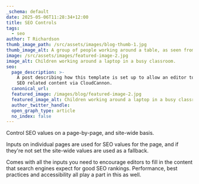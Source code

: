 ```yaml
---
_schema: default
date: 2025-05-06T11:28:34+12:00
title: SEO Controls
tags:
  - seo
author: T Richardson
thumb_image_path: /src/assets/images/blog-thumb-1.jpg
thumb_image_alt: A group of people working around a table, as seen from above
image: /src/assets/images/featured-image-2.jpg
image_alt: Children working around a laptop in a busy classroom.
seo:
  page_description: >-
    A post describing how this template is set up to allow an editor to control
    SEO related content via CloudCannon.
  canonical_url:
  featured_image: /images/blog/featured-image-2.jpg
  featured_image_alt: Children working around a laptop in a busy classroom.
  author_twitter_handle:
  open_graph_type: article
  no_index: false
---
```

Control SEO values on a page-by-page, and site-wide basis.

Inputs on individual pages are used for SEO values for the page, and if they're not set the site-wide values are used as a fallback.

Comes with all the inputs you need to encourage editors to fill in the content that search engines expect for good SEO rankings. Performance, best practices and accessibility all play a part in this as well.